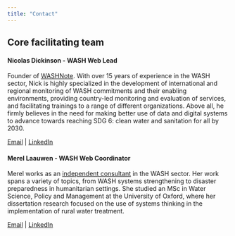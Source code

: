 ```yaml
---
title: "Contact"
---
```


## Core facilitating team

#### Nicolas Dickinson - WASH Web Lead

Founder of [WASHNote](#0). With over 15 years of experience in the WASH sector, Nick is highly specialized in the development of international and regional monitoring of WASH commitments and their enabling environments, providing country-led monitoring and evaluation of services, and facilitating trainings to a range of different organizations. Above all, he firmly believes in the need for making better use of data and digital systems to advance towards reaching SDG 6: clean water and sanitation for all by 2030.

[Email](dickinson@washnote.com) \| [LinkedIn](https://www.linkedin.com/in/nicolasdickinson/)

#### Merel Laauwen - WASH Web Coordinator

Merel works as an [independent consultant](https://www.lwn.earth/) in the WASH sector. Her work spans a variety of topics, from WASH systems strengthening to disaster preparedness in humanitarian settings. She studied an MSc in Water Science, Policy and Management at the University of Oxford, where her dissertation research focused on the use of systems thinking in the implementation of rural water treatment.

[Email](merel@lwn.earth) \| [LinkedIn](https://www.linkedin.com/in/merel-laauwen/)
